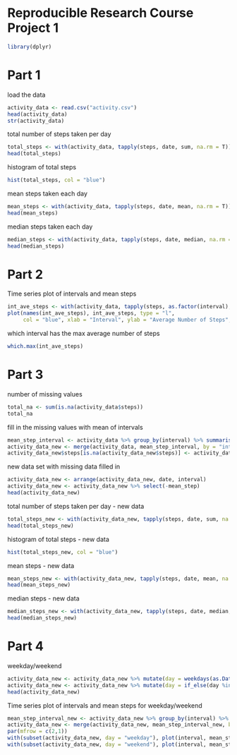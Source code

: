 Reproducible Research Course Project 1
======================================================

```{r}
library(dplyr)
```

Part 1
========================================================

load the data
``` {r load_data}
activity_data <- read.csv("activity.csv")
head(activity_data)
str(activity_data)
```

total number of steps taken per day
```{r total_steps}
total_steps <- with(activity_data, tapply(steps, date, sum, na.rm = T))
head(total_steps)
```

histogram of total steps
```{r hist}
hist(total_steps, col = "blue")
```

mean steps taken each day
```{r mean_steps}
mean_steps <- with(activity_data, tapply(steps, date, mean, na.rm = T))
head(mean_steps)
```

median steps taken each day
```{r median_steps}
median_steps <- with(activity_data, tapply(steps, date, median, na.rm = T))
head(median_steps)
```

Part 2
==========================================

Time series plot of intervals and mean steps
```{r time_series}
int_ave_steps <- with(activity_data, tapply(steps, as.factor(interval), mean, na.rm = T))
plot(names(int_ave_steps), int_ave_steps, type = "l", 
     col = "blue", xlab = "Interval", ylab = "Average Number of Steps", main = "Average Number of Steps Taken Each Interval of a Day")
```

which interval has the max average number of steps
```{r max_step}
which.max(int_ave_steps)
```

Part 3
============================================

number of missing values
```{r missing}
total_na <- sum(is.na(activity_data$steps))
total_na
```

fill in the missing values with mean of intervals
```{r fill}
mean_step_interval <- activity_data %>% group_by(interval) %>% summarise(mean_step = mean(steps, na.rm = T))
activity_data_new <- merge(activity_data, mean_step_interval, by = "interval", all.x = T)
activity_data_new$steps[is.na(activity_data_new$steps)] <- activity_data_new[is.na(activity_data_new$steps), ]$mean_step
```

new data set with missing data filled in
``` {r data:_process}
activity_data_new <- arrange(activity_data_new, date, interval)
activity_data_new <- activity_data_new %>% select(-mean_step)
head(activity_data_new)
```

total number of steps taken per day - new data
```{r total_steps_new}
total_steps_new <- with(activity_data_new, tapply(steps, date, sum, na.rm = T))
head(total_steps_new)
```

histogram of total steps - new data
```{r hist_new}
hist(total_steps_new, col = "blue")
```

mean steps - new data
```{r mean_steps_new}
mean_steps_new <- with(activity_data_new, tapply(steps, date, mean, na.rm = T))
head(mean_steps_new)
```

median steps - new data
```{r median_steps_new}
median_steps_new <- with(activity_data_new, tapply(steps, date, median, na.rm = T))
head(median_steps_new)
```

Part 4
===================================================

weekday/weekend
```{r weekday}
activity_data_new <- activity_data_new %>% mutate(day = weekdays(as.Date(date)))
activity_data_new <- activity_data_new %>% mutate(day = if_else(day %in% c("Sunday", "Saturday"), "weekend", "weekday"))
head(activity_data_new)
```

Time series plot of intervals and mean steps for weekday/weekend
```{r panel_plot}
mean_step_interval_new <- activity_data_new %>% group_by(interval) %>% summarise(mean_step = mean(steps, na.rm = T))
activity_data_new <- merge(activity_data_new, mean_step_interval_new, by = "interval", all.x = T)
par(mfrow = c(2,1)) 
with(subset(activity_data_new, day = "weekday"), plot(interval, mean_step, type = "l", main = "Weekdays", col = "purple"))
with(subset(activity_data_new, day = "weekend"), plot(interval, mean_step, type = "l", main = "weekend", col = "purple"))
``` 
